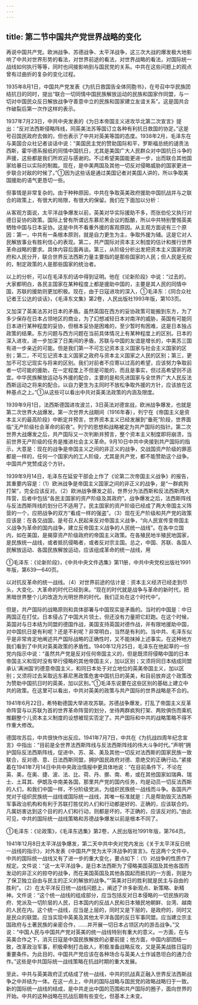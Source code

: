 ```yaml
---
---
---
```

title: 第二节中国共产党世界战略的变化
---



再说中国共产党。欧洲战争、苏德战争、太平洋战争，这三次大战的爆发极大地影响了中共对世界形势的看法，对世界前途的看法，对世界战略的看法，对国际统一战线如何执行等等，同时也间接影响到与国民党的关系。中共在这些问题上的观点曾有过曲折的复杂的变化过程。

1935年8月1日，中国共产党发表《为抗日救国告全体同胞书》，在号召中华民族团结抗日的同时，提出“联合一切同情中国民族解放运动的民族和国家作同盟，与一切对中国民众反日解放战争守善意中立的民族和国家建立友谊关系”。这是国共合作破裂后第一次作这样的表示。

1937年7月23日，中共中央发表的《为日本帝国主义进攻华北第二次宣言》提出：“反对法西斯侵略阵线，同英美法苏等国订立各种有利抗日救国的协定。”这是号召国民政府去做的，但也表示了中共对英美等国的态度。1938年2月，毛泽东在与美国合众社记者谈话中说：“美国民主党的赞助国际和平，罗斯福总统的谴责法西斯，霍华德系报纸的同情中国抗日，尤其是美国广大人民群众对中国抗日斗争的声援，这些都是我们所欢迎与感谢的。不过希望美国能更进一步，出而联合其他国家给暴日以实际的制裁。现在，是中美两国及其他一切反对侵略威胁的国家更进一步联合对敌的时候了。”①因为这些话是通过美国记者对美国人讲的，所以争取美国援助的语气更恳切一些。

但事情是非常复杂的。由于种种原因，中共在争取英美政府援助中国抗战并与之联合的政策上，有很大的局限，有很大的保留。我们在下面加以分析：

从客观方面说，太平洋战争爆发以前，英美对华实际援助不多，而张伯伦又执行对德日妥协的政策。国际上曾有所谓远东慕尼黑会议的酝酿，所以中共特别警惕英美牺牲中国与日本妥协。这是中共不看重外援的客观原因。从主观方面说有三个原因：第一，中共有一条根本原则，就是自力更生为主，争取外援为辅。这是它对人民解放事业有胜利信心的表现。第二，共产国际对资本主义制度的估计和推行世界革命战略的要求。具体内容后面再谈。第三，从阶级分析出发把资本主义国家的政府和人民分开，联合世界反法西斯力量主要指的是那些国家的人民；但人民是无权的，制定政策的人是那些国家的统治者。

以上的分析，可以在毛泽东的话中得到证明。他在《论新阶段》中说：“过去的，大家都明白，各民主国家在某种程度上都是援助中国的，主要是其人民的同情中国，苏联的援助则更加积极。现在，由于日寇进攻的深入，①毛泽东：《同合众社记者王公达的谈话》，《毛泽东文集》第2卷，人民出版社1993年版，第103页。

又加深了英美法苏对日本的矛盾。虽然英国在西方的妥协政策可能搬到东方，为了多少保存在日本占领地区的商业，为了幻想减轻日本对南洋的威胁，英国有可能同日本进行某种程度的妥协，但根本妥协是困难的，至少暂时有困难，这是日本独占政策的结果。东方问题与西方问题在当前具体情况上有某种程度上的区别。日本的深入进攻，进一步加深了日美间的矛盾，苏联与中国的友谊是增长的，中美苏三国有进一步亲近的可能。但是我们第一不可忘记资本主义国家与社会主义国家的区别；第二，不可忘记资本主义国家之政府与资本主义国家之人民的区别；第三，更加不可忘记现实与将来的区别。我们对前者不应寄以过高的希望，应该努力争取前者一切可能的援助，在一定程度上不但是可能的，而且是事实，但过高希望则不适宜。中华民族解放运动与外援的配合，主要的是和先进国家与全世界广大人民反法西斯运动之将来的配合。以自力更生为主同时不放松争取外援的方针，应该放在这种基点之上。”①从这些可以看出中共对英美法政策的内涵及限度。

1939年9月1日，法西斯德国进攻波兰，3日英法对德宣战，欧洲战争爆发，也就是第二次世界大战爆发。第一次世界大战期间（1916年春），列宁在《帝国主义是资本主义的最高阶段》中断定并预言，世界资本主义已经发展到“垂死”阶段，世界面临“无产阶级社会革命的前夜”。列宁的思想和战略被定为共产国际的指针。第二次世界大战爆发之后，共产国际又一次判断并预言，整个资本主义制度即将崩溃，当前世界无产阶级的任务是推进社会主义革命。9月10日中共中央接到共产国际的指示，大意是：现在的战争是帝国主义之间的非正义的战争，交战国资产阶级的罪恶都是一样的，任何一个国家内的工人阶级，尤其是共产党，都不能赞助这个战争。中国共产党赞成这个方针。

1939年9月14日，毛泽东在延安干部会上作了《论第二次帝国主义战争》的报告，其重要内容是：（1）欧洲战争是帝国主义国家之间的非正义的战争，是“一群疯狗打架”，完全应该反对。（2）欧洲战争爆发之前，世界分为法西斯和反法西斯两大阵营，后者中包括“各民主国家的资产阶级及其政府”。战争爆发之后，法西斯阵线与反法西斯阵线的划分已不适用了。民主国家的资产阶级已经成了两大帝国主义阵营的一个，应把战争的双方“看成一样的强盗”。（3）现在无产阶级和共产党的政策应该是：在各交战国，是号召人民起来反对帝国主义战争，“向人民宣传变帝国主义战争为革命的国内战争，建立反帝国主义战争的人民统一战线”。在各中立国内，如在美国，是揭穿资产阶级政府的帝国主义政策。在各殖民地半殖民地国家，是民族统一战线，或者抵抗侵略者，或者反对宗主国。总之，中国、苏联、各国人民解放运动、各国民族解放运动，应该组成革命的统一战线，用

①毛泽东：《论新阶段》，《中共中央文件选集》第11册，中共中央党校出版社1991年版，第639—640页。

以对抗反革命的统一战线。（4）对世界前途的估计是：资本主义经济已经走到尽头，大变化、大革命的时代已经到来。“现在的时代就是战争与革命的新时代，把黑暗世界整个儿的改造为光明世界的时代。我们正处在这个时代中”。

但是，共产国际的战略原则和具体部署与中国现实是矛盾的。当时的中国是：中日两国正在打仗。日本侵占了中国大片领土，但还没有力量把它赶跑。在这个时候，英国对与日本结为同盟的德国作战，美国支持英国对德作战，并有限地援助中国，对中国抗日是有利呢？还是不利呢？非常明白，当然是有利的。当中共、毛泽东似乎是非常肯定地阐述共产国际战略的正确性时，又不能抹掉上述事实。在这种地方我们看到了中共对英美政策的矛盾性。1940年12月25日，毛泽东在他起草的一份党内指示中说：“虽然共产党是反对任何帝国主义的，但是既须将侵略中国的日本帝国主义和现时没有举行侵略的其他帝国主义，加以区别；又须将同日本结成同盟承认‘满洲国’的德意帝国主义，和同日本处于对立地位的英美帝国主义，加以区别；又须将过去采取远东慕尼黑政策危害中国抗日的英美，和目前放弃这个政策改为赞助中国抗日时的英美，加以区别。”①毛泽东说要在这些区别的基础上建立中共的政策。在这里可以看出，中共对英美的政策与共产国际的世界战略是不合的。

1941年6月22日，希特勒德国大举进攻苏联。苏德战争爆发，打乱了帝国主义反革命阵营与以苏联为首的世界革命阵营的划分，坐待两群疯狗打架、两败俱伤而乘机推翻整个儿资本主义制度的设想被现实否定了。共产国际和中共的战略策略不得不作重大修改。

德国攻苏后，中共很快作出反应。1941年7月7日，中共在《为抗战四周年纪念宣言》中指出：“目前是全世界法西斯阵线与反法西斯阵线的伟大斗争时代。”声明“拥护国际反法西斯阵线，促进中、苏、英、美及其他一切反对法西斯的国家民族一致联合，反对德、意、日法西斯同盟，拥护国民政府对德、意绝交的正确行动。”紧接着在1941年7月14日中共中央政治情报中更具体地说：“在目前条件下，不论在英、美，在奥、捷、波、法、比、荷、丹、挪、南、希，或在其他国家如瑞典、瑞士、土耳其、伊朗及中南美各国，那里共产党的国内任务，均是动员一切反法西斯的人们，和我们中国一样，不分阶级党派，为组织民族统一战线而斗争。各国共产党对于组织民族统一战线或国际统一战线，其唯一标准就是：凡是帮助毁灭法西斯军事政治机构和有利于苏联打胜仗的人们和行动都是好的、正确的，应该联合的。凡属妨害达到这个目的的人们和行动，则都是坏的，不正确的，应该反对的。”由此可见，中共的国际统一战线策略和苏德战争爆发以前是根本不同了。

①毛泽东：《论政策》，《毛泽东选集》第2卷，人民出版社1991年版，第764页。

1941年12月8日太平洋战争爆发，第二天中共中央对党内发出《关于太平洋反日统一战线的指示》，对外发表《中国共产党为太平洋战争的宣言》。在这两个文件中，中共的国际统一战线又有了进一步的重大变化，要点如下：（1）对战争的性质作了规定。文件说：“这一太平洋战争，是日本法西斯为了侵略美国英国及其他各国而发动的非正义的掠夺的战争，而在美国英国及其他各国起而抵抗的一方面，则是为了保卫独立自由与民主的正义的解放的战争。”“英美对日的胜利就是民主与自由的胜利”。（2）在太平洋反日统一战线问题上，阐述了许多新观点、新策略、新精神。文件说：“这个统一战线的组成部分，应当包括反对日本侵略的一切民族的政府、党派及一切阶层的人民，日本国内的反战人民和日本殖民地朝鲜、台湾、越南的人民在内。这个统一战线，应当是上层的，同时又是下层的，是政府的，同时又是民众的联盟。应当实现中英美及其他太平洋各国的反日军事同盟。应当建立宗主国政府与土著民族的亲密合作，……并开展一切日本占领区内的游击战争。”又说：“中国人民与中国共产党对英美的统一战线特别有重大的意义。一方面，在与英美合作之下，消灭日寇是中国民族解放的必要前提；他方面，中国内部团结一致，改革政治军事，积极牵制打击敌人，积极准备战略反攻，又是英美战胜日寇的重要条件。为此目的，中国共产党应该在各种场合与英美人士作诚恳坦白的通力合作。”这些是中共国际统一战线策略在抗战时期的重大发展。

至此，中共与英美政府正式结成了统一战线，中共的抗战真正融入世界反法西斯战争之中并结为一体。在这一点上，中共的国际战略与国民党的政略战略归于一致。新的国际统一战线的结成，是中共走出中国的范围和共产国际的圈子，面向世界的开始。中共的这种战略在抗战后期有些变化，但基本上未变。
